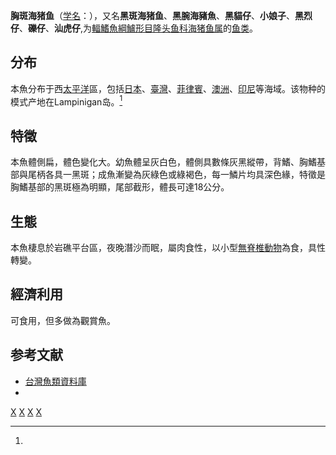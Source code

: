{{Speciesbox 
| genus = Halichoeres
| species = melanochir
| status = LC
| status_system = IUCN3.1
| image = Halichoeres melanochir.jpg
| authority = Fowler et Bean, 1928<ref name='id7732'>{{cite web| url =http://www.bioinfo.cn/db05/BjdwSpecies.php?action=view&id=7732| title =胸斑海猪鱼| work =中国动物物种编目数据库| publisher =中国科学院微生物研究所| author =中国科学院动物研究所| accessdate =2009-04-16| deadurl =yes| archiveurl =https://web.archive.org/web/20160305031121/http://www.bioinfo.cn/db05/BjdwSpecies.php?action=view&id=7732| archivedate =2016-03-05}}</ref>
}}

'''胸斑海猪鱼'''（[[学名|学名]]：{{lang|la|''Halichoeres melanochir''}}），又名'''黑斑海猪鱼'''、'''黑腕海豬魚'''、'''黑貓仔'''、'''小娘子'''、'''黑烈仔'''、'''礫仔'''、'''汕虎仔''',为[[輻鰭魚綱|輻鰭魚綱]][[鱸形目|鱸形目]][[隆头鱼科|隆头鱼科]][[海猪鱼属|海猪鱼属]]的[[鱼类|鱼类]]。

==分布==
本魚分布于西[[太平洋|太平洋]]區，包括[[日本|日本]]、[[臺灣|臺灣]]、[[菲律賓|菲律賓]]、[[澳洲|澳洲]]、[[印尼|印尼]]等海域。该物种的模式产地在Lampinigan岛。<ref name='id7732'/>

==特徵==
本魚體側扁，體色變化大。幼魚體呈灰白色，體側具數條灰黑縱帶，背鰭、胸鰭基部與尾柄各具一黑斑；成魚漸變為灰綠色或綠褐色，每一鱗片均具深色緣，特徵是胸鰭基部的黑斑極為明顯，尾部截形，體長可達18公分。

==生態==
本魚棲息於岩礁平台區，夜晚潛沙而眠，屬肉食性，以小型[[無脊椎動物|無脊椎動物]]為食，具性轉變。

==經濟利用==
可食用，但多做為觀賞魚。

== 参考文献 ==
{{reflist}}
*[http://fishdb.sinica.edu.tw/ 台灣魚類資料庫] {{Wayback|url=http://fishdb.sinica.edu.tw/ |date=20160304193340 }}
* {{TaiBNET| zh=黑腕海豬魚 | id=381972 | binomial=Halichoeres melanochir | authority=Fowler & Bean, 1928 | var= | accessdate=2013-01-24}}

{{Taxonbar|from=Q1043329}}

[[Category:觀賞魚|X]]
[[Category:食用鱼|X]]
[[Category:海猪鱼属|X]]
[[Category:1928年描述的鱼类|X]]